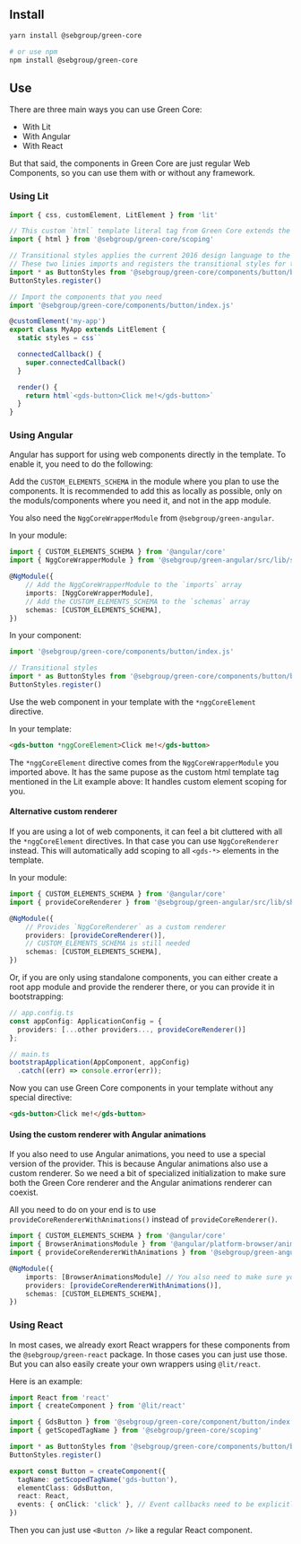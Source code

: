 
<Meta title="Get started" />

## Install

```bash
yarn install @sebgroup/green-core

# or use npm
npm install @sebgroup/green-core
```

## Use

There are three main ways you can use Green Core:

- With Lit
- With Angular
- With React

But that said, the components in Green Core are just regular Web Components, so you can use them with or without any framework.

### Using Lit

```ts
import { css, customElement, LitElement } from 'lit'

// This custom `html` template literal tag from Green Core extends the default `lit-html` tag to handle element version scoping.
import { html } from '@sebgroup/green-core/scoping'

// Transitional styles applies the current 2016 design language to the components
// These two linies imports and registers the transitional styles for the button component
import * as ButtonStyles from '@sebgroup/green-core/components/button/button.trans.styles.js'
ButtonStyles.register()

// Import the components that you need
import '@sebgroup/green-core/components/button/index.js'

@customElement('my-app')
export class MyApp extends LitElement {
  static styles = css``

  connectedCallback() {
    super.connectedCallback()
  }

  render() {
    return html`<gds-button>Click me!</gds-button>`
  }
}
```

### Using Angular

Angular has support for using web components directly in the template. To enable it, you need to do the following:

Add the `CUSTOM_ELEMENTS_SCHEMA` in the module where you plan to use the components. It is recommended to add this as locally as possible, only on the moduls/components where you need it, and not in the app module.

You also need the `NggCoreWrapperModule` from `@sebgroup/green-angular`.

In your module:

```ts
import { CUSTOM_ELEMENTS_SCHEMA } from '@angular/core'
import { NggCoreWrapperModule } from '@sebgroup/green-angular/src/lib/shared'

@NgModule({
    // Add the NggCoreWrapperModule to the `imports` array
    imports: [NggCoreWrapperModule],
    // Add the CUSTOM_ELEMENTS_SCHEMA to the `schemas` array
    schemas: [CUSTOM_ELEMENTS_SCHEMA],
})
```

In your component:

```ts
import '@sebgroup/green-core/components/button/index.js'

// Transitional styles
import * as ButtonStyles from '@sebgroup/green-core/components/button/button.trans.styles.js'
ButtonStyles.register()
```

Use the web component in your template with the `*nggCoreElement` directive.

In your template:

```html
<gds-button *nggCoreElement>Click me!</gds-button>
```

The `*nggCoreElement` directive comes from the `NggCoreWrapperModule` you imported above. It has the same pupose as the custom html template tag mentioned in the Lit example above: It handles custom element scoping for you.

#### Alternative custom renderer

If you are using a lot of web components, it can feel a bit cluttered with all the `*nggCoreElement` directives. In that case you can use `NggCoreRenderer` instead. This will automatically add scoping to all `<gds-*>` elements in the template.

In your module:

```ts
import { CUSTOM_ELEMENTS_SCHEMA } from '@angular/core'
import { provideCoreRenderer } from '@sebgroup/green-angular/src/lib/shared'

@NgModule({
    // Provides `NggCoreRenderer` as a custom renderer
    providers: [provideCoreRenderer()],
    // CUSTOM_ELEMENTS_SCHEMA is still needed
    schemas: [CUSTOM_ELEMENTS_SCHEMA],
})
```

Or, if you are only using standalone components, you can either create a root app module and provide the renderer there, or you can provide it in bootstrapping:

```ts
// app.config.ts
const appConfig: ApplicationConfig = {
  providers: [...other providers..., provideCoreRenderer()]
};

// main.ts
bootstrapApplication(AppComponent, appConfig)
  .catch((err) => console.error(err));
```

Now you can use Green Core components in your template without any special directive:

```html
<gds-button>Click me!</gds-button>
```

#### Using the custom renderer with Angular animations

If you also need to use Angular animations, you need to use a special version of the provider. This is because Angular animations also use a custom renderer. So we need a bit of specialized initialization to make sure both the Green Core renderer and the Angular animations renderer can coexist.

All you need to do on your end is to use `provideCoreRendererWithAnimations()` instead of `provideCoreRenderer()`.

```ts
import { CUSTOM_ELEMENTS_SCHEMA } from '@angular/core'
import { BrowserAnimationsModule } from '@angular/platform-browser/animations'
import { provideCoreRendererWithAnimations } from '@sebgroup/green-angular/src/lib/shared'

@NgModule({
    imports: [BrowserAnimationsModule] // You also need to make sure you have imported the `BrowserAnimationsModule` module
    providers: [provideCoreRendererWithAnimations()],
    schemas: [CUSTOM_ELEMENTS_SCHEMA],
})
```

### Using React

In most cases, we already exort React wrappers for these components from the `@sebgroup/green-react` package. In those cases you can just use those. But you can also easily create your own wrappers using `@lit/react`.

Here is an example:

```ts
import React from 'react'
import { createComponent } from '@lit/react'

import { GdsButton } from '@sebgroup/green-core/component/button/index.js'
import { getScopedTagName } from '@sebgroup/green-core/scoping'

import * as ButtonStyles from '@sebgroup/green-core/components/button/button.trans.styles.js'
ButtonStyles.register()

export const Button = createComponent({
  tagName: getScopedTagName('gds-button'),
  elementClass: GdsButton,
  react: React,
  events: { onClick: 'click' }, // Event callbacks need to be explicitly mapped to DOM events
})
```

Then you can just use `<Button />` like a regular React component.
